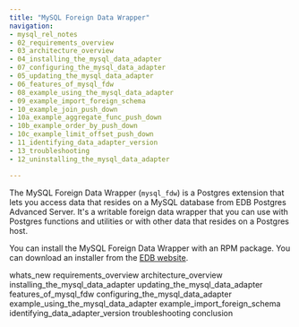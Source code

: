 ```yaml
---
title: "MySQL Foreign Data Wrapper"
navigation:
- mysql_rel_notes
- 02_requirements_overview
- 03_architecture_overview
- 04_installing_the_mysql_data_adapter
- 07_configuring_the_mysql_data_adapter
- 05_updating_the_mysql_data_adapter
- 06_features_of_mysql_fdw
- 08_example_using_the_mysql_data_adapter
- 09_example_import_foreign_schema
- 10_example_join_push_down
- 10a_example_aggregate_func_push_down
- 10b_example_order_by_push_down
- 10c_example_limit_offset_push_down
- 11_identifying_data_adapter_version
- 13_troubleshooting
- 12_uninstalling_the_mysql_data_adapter

---
```


The MySQL Foreign Data Wrapper (`mysql_fdw`) is a Postgres extension that lets you access data that resides on a MySQL database from EDB Postgres Advanced Server. It's a writable foreign data wrapper that you can use with Postgres functions and utilities or with other data that resides on a Postgres host.

You can install the MySQL Foreign Data Wrapper with an RPM package. You can download an installer from the [EDB website](https://www.enterprisedb.com/software-downloads-postgres/).

<div class="toctree" maxdepth="4">

whats_new requirements_overview architecture_overview installing_the_mysql_data_adapter updating_the_mysql_data_adapter features_of_mysql_fdw configuring_the_mysql_data_adapter example_using_the_mysql_data_adapter example_import_foreign_schema identifying_data_adapter_version troubleshooting conclusion

</div>
